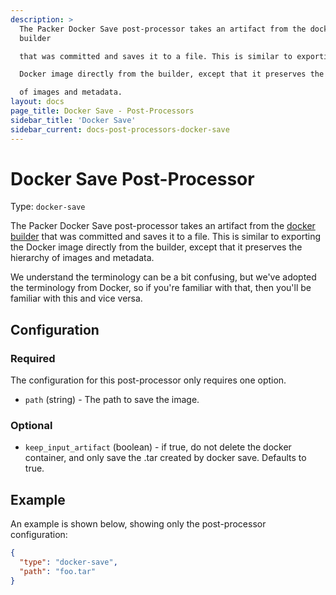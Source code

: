 ```yaml
---
description: >
  The Packer Docker Save post-processor takes an artifact from the docker
  builder

  that was committed and saves it to a file. This is similar to exporting the

  Docker image directly from the builder, except that it preserves the hierarchy

  of images and metadata.
layout: docs
page_title: Docker Save - Post-Processors
sidebar_title: 'Docker Save'
sidebar_current: docs-post-processors-docker-save
---
```


# Docker Save Post-Processor

Type: `docker-save`

The Packer Docker Save post-processor takes an artifact from the [docker
builder](/docs/builders/docker) that was committed and saves it to a file.
This is similar to exporting the Docker image directly from the builder, except
that it preserves the hierarchy of images and metadata.

We understand the terminology can be a bit confusing, but we've adopted the
terminology from Docker, so if you're familiar with that, then you'll be
familiar with this and vice versa.

## Configuration

### Required

The configuration for this post-processor only requires one option.

- `path` (string) - The path to save the image.

### Optional

- `keep_input_artifact` (boolean) - if true, do not delete the docker
  container, and only save the .tar created by docker save. Defaults to true.

## Example

An example is shown below, showing only the post-processor configuration:

```json
{
  "type": "docker-save",
  "path": "foo.tar"
}
```
